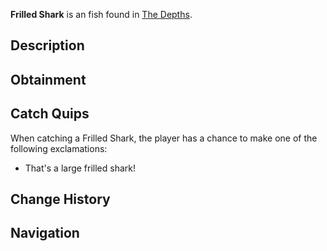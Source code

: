 {{FishInfobox
|image          = Frilled Shark.png
|rarity         = Unusual
|sea            = First Sea
|location       = [[The Depths]]
|sublocation    = 
|sources        = Fishing Rod
|radar_location = 
|xp             = 45
|weather        = 
|time           = Night
|season         = 
|bait           = Fish Head
|base_weight    = 9
|base_value     = 150
|weight_range   = 5
|base_chance    = 50
|base_resil     = 70
}}
'''Frilled Shark''' is an {{Rarity|Unusual}} fish found in [[The Depths]].

== Description ==
{{Description|A serpentine predator with a ruffled neck and razor-sharp teeth, ancient and elusive.|Bestiary Entry}}

== Obtainment ==
{{Description|Hides in deep ocean caves near rocky crevices, appears during the Night time.|Bestiary Hint}}
{{Fish Availability|
The Depths
The Depths/Absolute Darkness
|top_rods      = 
Ethereal Prism Rod\126676.41\249133.62;
Leviathan's Fang Rod\119873.44\162820.31;
No-Life Rod\118746.5\118746.5;
Seraphic Rod\117829.41\117829.41;
Training Rod\117399.81\219323.75;
Flimsy Rod\91872.45\89645.54;
Magnet Rod\75334.04\72521.26;
Fortune Rod\70274.74\150788.93;
Kraken Rod\100150.94\147608.48;
Challenger's Rod\107932.55\107932.55;
Rod Of The Forgotten Fang\107604.52\107604.52;
Depthseeker Rod\106741.76\91989.13;
Avalanche Rod\105585.72\82475.22;
Verdant Shear Rod\100504.52\100504.52;
Zeus Rod\100440.55\100440.55;
Rod Of The Depths\97748.41\97748.41;
Blazebringer Rod\94787.25\94787.25;
Rod Of The Exalted One\94297.88\112573.96;
Volcanic Rod\87709.64\76223.55;
Trident Rod\83617.79\83617.79;
Free Spirit Rod\83409.51\83409.51;
Steady Rod\56444.82\35383.46
|recommended   = Ethereal Prism Rod
}}

== Catch Quips ==
When catching a Frilled Shark, the player has a chance to make one of the following exclamations:
* That's a large frilled shark!

== Change History ==
{{Change History|{{subst:Current Version}}}}

== Navigation ==
{{Fish Navbox|The Depths}}